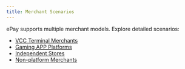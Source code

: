 ```yaml
---
title: Merchant Scenarios
---
```


ePay supports multiple merchant models. Explore detailed scenarios:

- [VCC Terminal Merchants](en/merchant-scenarios/vcc)
- [Gaming APP Platforms](en/merchant-scenarios/gaming)
- [Independent Stores](en/merchant-scenarios/independent)
- [Non-platform Merchants](en/merchant-scenarios/non-platform)
